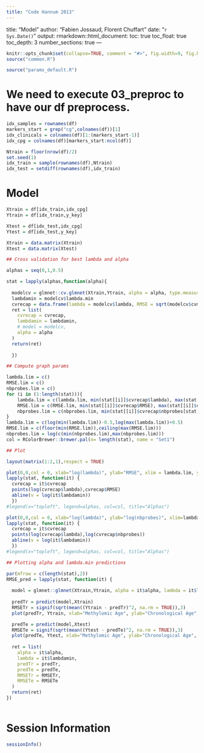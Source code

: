 ---
title: "Code Hannum 2013"
---
title: "Model"
author: "Fabien Jossaud, Florent Chuffart"
date: "`r Sys.Date()`"
output: 
  rmarkdown::html_document:
    toc: true
    toc_float: true
    toc_depth: 3
    number_sections: true
---

```{r echo=FALSE}
knitr::opts_chunk$set(collapse=TRUE, comment = "#>", fig.width=9, fig.height=6, eval=TRUE, echo=TRUE, results="verbatim")
source("common.R")
```

```{r params}
source("params_default.R")
```

# We need to execute 03_preproc to have our df preprocess. 

```{r building_indexes}
idx_samples = rownames(df)
markers_start = grep("cg",colnames(df))[1]
idx_clinicals = colnames(df)[1:(markers_start-1)]
idx_cpg = colnames(df)[markers_start:ncol(df)]
```

```{r train/test}
Ntrain = floor(nrow(df)/2)
set.seed(1)
idx_train = sample(rownames(df),Ntrain)
idx_test = setdiff(rownames(df),idx_train)
```

# Model 

```{r prepare model}

Xtrain = df[idx_train,idx_cpg]
Ytrain = df[idx_train,y_key]

Xtest = df[idx_test,idx_cpg]
Ytest = df[idx_test,y_key]

``` 

```{r glmnet model}

Xtrain = data.matrix(Xtrain)
Xtest = data.matrix(Xtest)

## Cross validation for best lambda and alpha

alphas = seq(0,1,0.5)

stat = lapply(alphas,function(alpha){ 
  
  modelcv = glmnet::cv.glmnet(Xtrain,Ytrain, alpha = alpha, type.measure = "mse")
  lambdamin = modelcv$lambda.min
  cvrecap = data.frame(lambda = modelcv$lambda, RMSE = sqrt(modelcv$cvm), nbprobes = modelcv$nzero)
  ret = list(
    cvrecap = cvrecap, 
    lambdamin = lambdamin,
    # model = modelcv,
    alpha = alpha
  )
  return(ret)
  
  })

## Compute graph params 

lambda.lim = c()
RMSE.lim = c()
nbprobes.lim = c()
for (i in (1:length(stat))){
	lambda.lim = c(lambda.lim, min(stat[[i]]$cvrecap$lambda), max(stat[[i]]$cvrecap$lambda))
	RMSE.lim = c(RMSE.lim, min(stat[[i]]$cvrecap$RMSE), max(stat[[i]]$cvrecap$RMSE))
	nbprobes.lim = c(nbprobes.lim, min(stat[[i]]$cvrecap$nbprobes[stat[[i]]$cvrecap$nbprobes > 0]), max(stat[[i]]$cvrecap$nbprobes))
}
lambda.lim = c(log(min(lambda.lim))-0.5,log(max(lambda.lim))+0.5)
RMSE.lim = c(floor(min(RMSE.lim)),ceiling(max(RMSE.lim)))
nbprobes.lim = log(c(min(nbprobes.lim),max(nbprobes.lim)))
col = RColorBrewer::brewer.pal(n= length(stat), name = "Set1")

## Plot

layout(matrix(1:2,1),respect = TRUE)

plot(0,0,col = 0, xlab="log(lambda)", ylab="RMSE", xlim = lambda.lim, ylim = RMSE.lim, main = "RMSE depending on alphas and lambdas")
lapply(stat, function(it) { 
  cvrecap = it$cvrecap
  points(log(cvrecap$lambda),cvrecap$RMSE)
  abline(v = log(it$lambdamin))
  })
#legend(x="topleft", legend=alphas, col=col, title="Alphas")

plot(0,0,col = 0, xlab="log(lambda)", ylab="log(nbprobes)", xlim=lambda.lim, ylim=nbprobes.lim, main="nbprobes depending on alphas and lambdas" )
lapply(stat, function(it) { 
  cvrecap = it$cvrecap
  points(log(cvrecap$lambda),log(cvrecap$nbprobes))
  abline(v = log(it$lambdamin))
  })
#legend(x="topleft", legend=alphas, col=col, title="Alphas")

## Plotting alpha and lambda.min predictions 

par(mfrow = c(length(stat),2))
RMSE_pred = lapply(stat, function(it) {
  
  model = glmnet::glmnet(Xtrain,Ytrain, alpha = it$alpha, lambda = it$lambdamin, standardize = TRUE) 
                         
  predTr = predict(model,Xtrain)
  RMSETr = signif(sqrt(mean((Ytrain - predTr)^2, na.rm = TRUE)),3)
  plot(predTr, Ytrain, xlab="Methylomic Age", ylab="Chronological Age", main = paste0("Pred Train set alpha = ",it$alpha,", RMSE = ", RMSETr))

  predTe = predict(model,Xtest)
  RMSETe = signif(sqrt(mean((Ytest - predTe)^2, na.rm = TRUE)),3)
  plot(predTe, Ytest, xlab="Methylomic Age", ylab="Chronological Age", main = paste0("Pred Test set alpha = ",it$alpha,", RMSE = ", RMSETe))  
  
  ret = list(
  	alpha = it$alpha,
  	lambda = it$lambdamin,
  	predTr = predTr,
  	predTe = predTe,
  	RMSETr = RMSETr,
  	RMSETe = RMSETe
  )
  return(ret)
})
  
```







# Session Information

```{r, results="verbatim"}
sessionInfo()
```
